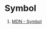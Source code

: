 # Symbol

1. [MDN - Symbol](https://developer.mozilla.org/en-US/docs/Web/JavaScript/Reference/Global_Objects/Symbol)
